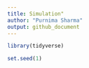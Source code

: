 ```yaml
---
title: Simulation"
author: "Purnima Sharma"
output: github_document
---
```


```r
library(tidyverse)

set.seed(1)
```

